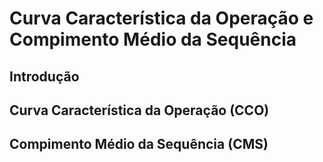 :::: progress
:::: {.progress-bar style="width: 100%;"}
::::
::::

# Curva Característica da Operação e Compimento Médio da Sequência

## Introdução

## Curva Característica da Operação (CCO)

## Compimento Médio da Sequência (CMS)


:::: progress
:::: {.progress-bar style="width: 100%;"}
::::
::::